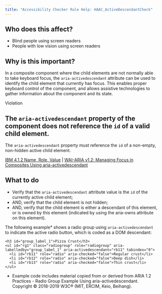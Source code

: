 ```yaml
---
title: "Accessibility Checker Rule Help: HAAC_ActiveDescendantCheck"
---
```


<div className="toolHelp">
<Row>
<Column colLg={5} colMd={3} colSm={4} className="toolLeft">

## Who does this affect?

* Blind people using screen readers
* People with low vision using screen readers

## Why is this important?

In a composite component where the child elements are not normally able to take keyboard focus, the `aria-activedescendant` attribute can be used to identify the child element that currently has focus. This enables proper keyboard control of the component, and allows assistive technologies to gather information about the component and its state.

</Column>
<Column colLg={11} colMd={5} colSm={4} className="toolMain">

<div id="locLevel" className="level-violation">Violation</div>

## The `aria-activedescendant` property of the component does not reference the `id` of a valid child element.
The `aria-activedescendant` property must reference the `id` of a non-empty, non-hidden active child element.

[IBM 4.1.2 Name, Role, Value](http://www.ibm.com/able/guidelines/ci162/name_role_value.html) | [WAI-ARIA v1.2: Managing Focus in Composites Using aria-activedescendant](https://www.w3.org/TR/wai-aria-practices-1.2/#kbd_focus_activedescendant)


<div id="locSnippet"></div>

## What to do

* Verify that the `aria-activedescendant` attribute value is the `id` of the currently active child element;
* AND, verify that the child element is not hidden;
* AND, verify that the child element is either a descendant of this element, or is owned by this element (indicated by using the aria-owns attribute on this element).

The following example* shows a radio group using `aria-activedescendant` to indicate the active radio button, which is coded as a DOM descendant:
   ``` 
   <h3 id="group_label_1">Pizza Crust</h3>
   <ul id="rg1" class="radiogroup" role="radiogroup" aria-labelledby="group_label_1" aria-activedescendant="rb11" tabindex="0">
     <li id="rb11" role="radio" aria-checked="false">Regular crust</li>
     <li id="rb12" role="radio" aria-checked="false">Deep dish</li>
     <li id="rb13" role="radio" aria-checked="false">Thin crust</li>
   </ul> 
   ```  
* Example code includes material copied from or derived from ARIA 1.2 Practices - Radio Group Example Using aria-activedescendant. Copyright © 2018-2019 W3C® (MIT, ERCIM, Keio, Beihang).


</Column>
</Row>
</div>

